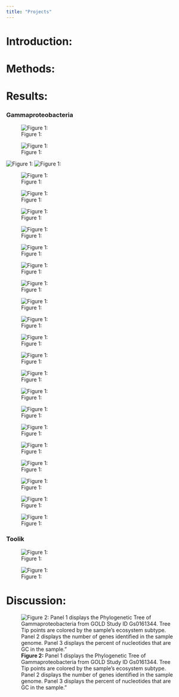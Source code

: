 ```yaml
---
title: "Projects"
---
```


# Introduction:

# Methods:

# Results:
### Gammaproteobacteria
![Figure 1:](~/Bio 676/Quarto/images/Gamma/Gammaproteobacteria_Sample_Ecosystem_Subtype_vs_Family.png)

![Figure 1:](~/Bio 676/Quarto/images/Gamma/Gammaproteobacteria_Sample_Elevation_vs_Family.png) 

![Figure 1:](~/Bio 676/Quarto/images/Gamma/Gammaproteobacteria_Sample_Lattitude_vs_Family.png)
![Figure 1:](~/Bio 676/Quarto/images/Gamma/Gammaproteobacteria_Sample_Longitude_vs_Family.png) 

![Figure 1:](~/Bio 676/Quarto/images/Gamma/Gammaproteobacteria_Sample_Soil_Bin_Completeness_vs_Bin_Contamination_Total_Population_Comparison.png) 

![Figure 1:](~/Bio 676/Quarto/images/Gamma/Gammaproteobacteria_Sample_Soil_Bin_Completeness_vs_Bin_Contamination.png) 

![Figure 1:](~/Bio 676/Quarto/images/Gamma/Gammaproteobacteria_Sample_Soil_Temperature_vs_pH_in_Water.png) 

![Figure 1:](~/Bio 676/Quarto/images/Gamma/Gammaproteobacteria_with_Ecosystem_Subtype_Total_Number_of_Bases_and_Assembly_type_Outside_Layer_Label.png) 

![Figure 1:](~/Bio 676/Quarto/images/Gamma/Gammmaproteobacteria_Circular_Tree.png) 

![Figure 1:](~/Bio 676/Quarto/images/Gamma/Gammmaproteobacteria_Rectangular_Tree.png) 

![Figure 1:](~/Bio 676/Quarto/images/Gamma/NEON_MAGS_Gammaproteobacteria_Highlight_Circular_Tree.png) 

![Figure 1:](~/Bio 676/Quarto/images/Gamma/NEON_MAGS_Gammaproteobacteria_Highlight_with_Label_Circular_Tree.png) 

![Figure 1:](~/Bio 676/Quarto/images/Gamma/NEON_MAGS_Gammaproteobacteria_Label_Circular_Tree.png) 

![Figure 1:](~/Bio 676/Quarto/images/Gamma/NEON_MAGS_Gammaproteobacteria_Minimized_Circular_Tree.png) 

![Figure 1:](~/Bio 676/Quarto/images/Gamma/NEON_MAGS_Gammaproteobacteria_triplot_with_ Gene_and_GC_Content.png) 

![Figure 1:](~/Bio 676/Quarto/images/Gamma/NEON_MAGS_Gammaproteobacteria_triplot_with_Bin_Completeness_and_Bin_Contamination.png) 

![Figure 1:](~/Bio 676/Quarto/images/Gamma/NEON_MAGS_Gammaproteobacteria_with_Bin_Completeness_Label_Rectangular_Tree.png) 

![Figure 1:](~/Bio 676/Quarto/images/Gamma/NEON_MAGS_Gammaproteobacteria_with_Ecosystem_Subtype_and_Total_Number_of_Bases_in_Outside_Label_Circular_Tree.png) 

![Figure 1:](~/Bio 676/Quarto/images/Gamma/NEON_MAGS_Gammaproteobacteria_with_Ecosystem_Subtype_and_Total_Number_of_Bases_Label_Circular_Tree.png) 

![Figure 1:](~/Bio 676/Quarto/images/Gamma/NEON_MAGS_Gammaproteobacteria_with_Ecosystem_Subtype_System_Rectangular_Tree.png) 

![Figure 1:](~/Bio 676/Quarto/images/Gamma/NEON_MAGS_Gammaproteobacteria_with_Order_and_Assembly_Label_Circular_Tree.png) 

![Figure 1:](~/Bio 676/Quarto/images/Gamma/NEON_MAGS_Gammaproteobacteria_with_Order_Label_Circular_Tree.png) 

![Figure 1:](~/Bio 676/Quarto/images/Gamma/NEON_MAGS_Gammaproteobacteria_with_Site_Location_Rectangular_Tree.png) 

![Figure 1:](~/Bio 676/Quarto/images/Gamma/NEON_MAGs_Phylum_Highlight_with_Label_Circular_Tree.png) 

### Toolik
![Figure 1:](~/Bio 676/Quarto/images/Toolik/NEON_MAGS_Toolik_Circular_Tree_with_Phylum_color.png) 

![Figure 1:](~/Bio 676/Quarto/images/Gamma/NEON_MAGS_Gammaproteobacteria_with_Ecosystem_Subtype_and_Total_Number_of_Bases_in_Outside_Label_Circular_Tree.png) 














































































# Discussion:

![**Figure 2:** Panel 1 displays the Phylogenetic Tree of Gammaproteobacteria from GOLD Study ID Gs0161344. Tree Tip points are colored by the sample's ecosystem subtype. Panel 2 displays the number of genes identified in the sample genome. Panel 3 displays the percent of nucleotides that are GC in the sample."](~/Bio%20676/Quarto/images/NEON_MAGS_Gammaproteobacteria_triplot_with_%20Gene_and_GC_Content(1).png)

